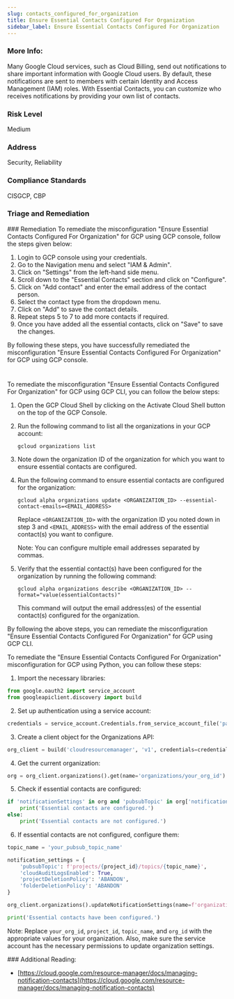```yaml
---
slug: contacts_configured_for_organization
title: Ensure Essential Contacts Configured For Organization
sidebar_label: Ensure Essential Contacts Configured For Organization
---
```


### More Info:

Many Google Cloud services, such as Cloud Billing, send out notifications to share important information with Google Cloud users. By default, these notifications are sent to members with certain Identity and Access Management (IAM) roles. With Essential Contacts, you can customize who receives notifications by providing your own list of contacts.

### Risk Level

Medium

### Address

Security, Reliability

### Compliance Standards

CISGCP, CBP


### Triage and Remediation
<Tabs>
<Tab title='Remediation'>
### Remediation

<AccordionGroup>
<Accordion title='Using Console' defaultOpen='true'>
To remediate the misconfiguration "Ensure Essential Contacts Configured For Organization" for GCP using GCP console, follow the steps given below:

1. Login to GCP console using your credentials.
2. Go to the Navigation menu and select "IAM & Admin".
3. Click on "Settings" from the left-hand side menu.
4. Scroll down to the "Essential Contacts" section and click on "Configure".
5. Click on "Add contact" and enter the email address of the contact person.
6. Select the contact type from the dropdown menu.
7. Click on "Add" to save the contact details.
8. Repeat steps 5 to 7 to add more contacts if required.
9. Once you have added all the essential contacts, click on "Save" to save the changes.

By following these steps, you have successfully remediated the misconfiguration "Ensure Essential Contacts Configured For Organization" for GCP using GCP console.

#
</Accordion>

<Accordion title='Using CLI'>
To remediate the misconfiguration "Ensure Essential Contacts Configured For Organization" for GCP using GCP CLI, you can follow the below steps:

1. Open the GCP Cloud Shell by clicking on the Activate Cloud Shell button on the top of the GCP Console.

2. Run the following command to list all the organizations in your GCP account:

   ```
   gcloud organizations list
   ```

3. Note down the organization ID of the organization for which you want to ensure essential contacts are configured.

4. Run the following command to ensure essential contacts are configured for the organization:

   ```
   gcloud alpha organizations update <ORGANIZATION_ID> --essential-contact-emails=<EMAIL_ADDRESS>
   ```

   Replace `<ORGANIZATION_ID>` with the organization ID you noted down in step 3 and `<EMAIL_ADDRESS>` with the email address of the essential contact(s) you want to configure.

   Note: You can configure multiple email addresses separated by commas.

5. Verify that the essential contact(s) have been configured for the organization by running the following command:

   ```
   gcloud alpha organizations describe <ORGANIZATION_ID> --format="value(essentialContacts)"
   ```

   This command will output the email address(es) of the essential contact(s) configured for the organization.

By following the above steps, you can remediate the misconfiguration "Ensure Essential Contacts Configured For Organization" for GCP using GCP CLI.
</Accordion>

<Accordion title='Using Python'>
To remediate the "Ensure Essential Contacts Configured For Organization" misconfiguration for GCP using Python, you can follow these steps:

1. Import the necessary libraries:

```python
from google.oauth2 import service_account
from googleapiclient.discovery import build
```

2. Set up authentication using a service account:

```python
credentials = service_account.Credentials.from_service_account_file('path/to/service_account.json')
```

3. Create a client object for the Organizations API:

```python
org_client = build('cloudresourcemanager', 'v1', credentials=credentials)
```

4. Get the current organization:

```python
org = org_client.organizations().get(name='organizations/your_org_id').execute()
```

5. Check if essential contacts are configured:

```python
if 'notificationSettings' in org and 'pubsubTopic' in org['notificationSettings']:
    print('Essential contacts are configured.')
else:
    print('Essential contacts are not configured.')
```

6. If essential contacts are not configured, configure them:

```python
topic_name = 'your_pubsub_topic_name'

notification_settings = {
    'pubsubTopic': f'projects/{project_id}/topics/{topic_name}',
    'cloudAuditLogsEnabled': True,
    'projectDeletionPolicy': 'ABANDON',
    'folderDeletionPolicy': 'ABANDON'
}

org_client.organizations().updateNotificationSettings(name=f'organizations/{org_id}', body=notification_settings).execute()

print('Essential contacts have been configured.')
```

Note: Replace `your_org_id`, `project_id`, `topic_name`, and `org_id` with the appropriate values for your organization. Also, make sure the service account has the necessary permissions to update organization settings.
</Accordion>

</AccordionGroup>
</Tab>
</Tabs>
### Additional Reading:

- [https://cloud.google.com/resource-manager/docs/managing-notification-contacts](https://cloud.google.com/resource-manager/docs/managing-notification-contacts) 

